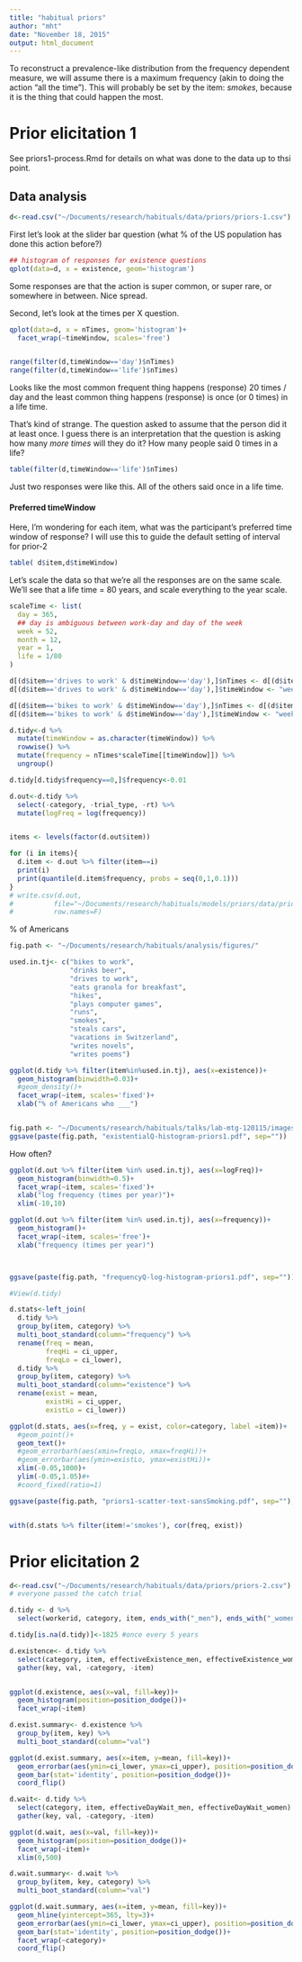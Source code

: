 ```yaml
---
title: "habitual priors"
author: "mht"
date: "November 18, 2015"
output: html_document
---
```



To reconstruct a prevalence-like distribution from the frequency dependent measure, 
we will assume there is a maximum frequency (akin to doing the action "all the time").
This will probably be set by the item: *smokes*, because it is the thing that could happen the most. 


# Prior elicitation 1

See priors1-process.Rmd for details on what was done to the data up to thsi point.

## Data analysis

```r
d<-read.csv("~/Documents/research/habituals/data/priors/priors-1.csv")
```

First let's look at the slider bar question (what % of the US population has done this action before?)

```r
## histogram of responses for existence questions
qplot(data=d, x = existence, geom='histogram')
```

Some responses are that the action is super common, or super rare, or somewhere in between. Nice spread.

Second, let's look at the times per X question.

```r
qplot(data=d, x = nTimes, geom='histogram')+
  facet_wrap(~timeWindow, scales='free')


range(filter(d,timeWindow=='day')$nTimes)
range(filter(d,timeWindow=='life')$nTimes)
```

Looks like the most common frequent thing happens (response) 20 times / day and the least common thing happens (response) is once (or 0 times) in a life time.

That's kind of strange. The question asked to assume that the person did it at least once. I guess there is an interpretation that the question is asking how many *more times* will they do it? How many people said 0 times in a life?

```r
table(filter(d,timeWindow=='life')$nTimes)
```

Just two responses were like this. All of the others said once in a life time. 

#### Preferred timeWindow

Here, I'm wondering for each item, what was the participant's preferred time window of response? I will use this to guide the default setting of interval for prior-2

```r


table( d$item,d$timeWindow)
```


Let's scale the data so that we're all the responses are on the same scale.
We'll see that a life time = 80 years, and scale everything to the year scale.


```r
scaleTime <- list(
  day = 365,
  ## day is ambiguous between work-day and day of the week
  week = 52,
  month = 12,
  year = 1,
  life = 1/80
)

d[(d$item=='drives to work' & d$timeWindow=='day'),]$nTimes <- d[(d$item=='drives to work' & d$timeWindow=='day'),]$nTimes * 5
d[(d$item=='drives to work' & d$timeWindow=='day'),]$timeWindow <- "week"

d[(d$item=='bikes to work' & d$timeWindow=='day'),]$nTimes <- d[(d$item=='bikes to work' & d$timeWindow=='day'),]$nTimes * 5
d[(d$item=='bikes to work' & d$timeWindow=='day'),]$timeWindow <- "week"

d.tidy<-d %>% 
  mutate(timeWindow = as.character(timeWindow)) %>%
  rowwise() %>%
  mutate(frequency = nTimes*scaleTime[[timeWindow]]) %>%
  ungroup()

d.tidy[d.tidy$frequency==0,]$frequency<-0.01

d.out<-d.tidy %>% 
  select(-category, -trial_type, -rt) %>%
  mutate(logFreq = log(frequency))


items <- levels(factor(d.out$item))

for (i in items){
  d.item <- d.out %>% filter(item==i)
  print(i)
  print(quantile(d.item$frequency, probs = seq(0,1,0.1)))
}
# write.csv(d.out, 
#          file="~/Documents/research/habituals/models/priors/data/prior1_workday-for-work.csv",
#          row.names=F)
```


% of Americans 
```r
fig.path <- "~/Documents/research/habituals/analysis/figures/"

used.in.tj<- c("bikes to work",
               "drinks beer",
               "drives to work",
               "eats granola for breakfast",
               "hikes",
               "plays computer games",
               "runs",
               "smokes",
               "steals cars",
               "vacations in Switzerland",
               "writes novels",
               "writes poems")

ggplot(d.tidy %>% filter(item%in%used.in.tj), aes(x=existence))+
  geom_histogram(binwidth=0.03)+
  #geom_density()+
  facet_wrap(~item, scales='fixed')+
  xlab("% of Americans who ___")


fig.path <- "~/Documents/research/habituals/talks/lab-mtg-120115/images/"
ggsave(paste(fig.path, "existentialQ-histogram-priors1.pdf", sep=""))
```

How often?

```r
ggplot(d.out %>% filter(item %in% used.in.tj), aes(x=logFreq))+
  geom_histogram(binwidth=0.5)+
  facet_wrap(~item, scales='fixed')+
  xlab("log frequency (times per year)")+
  xlim(-10,10)

ggplot(d.out %>% filter(item %in% used.in.tj), aes(x=frequency))+
  geom_histogram()+
  facet_wrap(~item, scales='free')+
  xlab("frequency (times per year)")



ggsave(paste(fig.path, "frequencyQ-log-histogram-priors1.pdf", sep=""))

#View(d.tidy)

```



```r

d.stats<-left_join(
  d.tidy %>% 
  group_by(item, category) %>%
  multi_boot_standard(column="frequency") %>%
  rename(freq = mean,
         freqHi = ci_upper,
         freqLo = ci_lower),
  d.tidy %>% 
  group_by(item, category) %>%
  multi_boot_standard(column="existence") %>%
  rename(exist = mean,
         existHi = ci_upper,
         existLo = ci_lower))

ggplot(d.stats, aes(x=freq, y = exist, color=category, label =item))+
  #geom_point()+
  geom_text()+
  #geom_errorbarh(aes(xmin=freqLo, xmax=freqHi))+
  #geom_errorbar(aes(ymin=existLo, ymax=existHi))+
  xlim(-0.05,1000)+
  ylim(-0.05,1.05)#+
  #coord_fixed(ratio=1)

ggsave(paste(fig.path, "priors1-scatter-text-sansSmoking.pdf", sep=""), width = 18, height =10)


with(d.stats %>% filter(item!='smokes'), cor(freq, exist))


```


# Prior elicitation 2


```r
d<-read.csv("~/Documents/research/habituals/data/priors/priors-2.csv")
# everyone passed the catch trial
```


```r
d.tidy <- d %>%
  select(workerid, category, item, ends_with("_men"), ends_with("_women"))

d.tidy[is.na(d.tidy)]<-1825 #once every 5 years

d.existence<- d.tidy %>%
  select(category, item, effectiveExistence_men, effectiveExistence_women) %>%
  gather(key, val, -category, -item)


ggplot(d.existence, aes(x=val, fill=key))+
  geom_histogram(position=position_dodge())+
  facet_wrap(~item)

d.exist.summary<- d.existence %>%
  group_by(item, key) %>%
  multi_boot_standard(column="val")

ggplot(d.exist.summary, aes(x=item, y=mean, fill=key))+
  geom_errorbar(aes(ymin=ci_lower, ymax=ci_upper), position=position_dodge())+
  geom_bar(stat='identity', position=position_dodge())+
  coord_flip()
```



```r



d.wait<- d.tidy %>%
  select(category, item, effectiveDayWait_men, effectiveDayWait_women) %>%
  gather(key, val, -category, -item)

ggplot(d.wait, aes(x=val, fill=key))+
  geom_histogram(position=position_dodge())+
  facet_wrap(~item)+
  xlim(0,500)

d.wait.summary<- d.wait %>%
  group_by(item, key, category) %>%
  multi_boot_standard(column="val")

ggplot(d.wait.summary, aes(x=item, y=mean, fill=key))+
  geom_hline(yintercept=365, lty=3)+
  geom_errorbar(aes(ymin=ci_lower, ymax=ci_upper), position=position_dodge())+
  geom_bar(stat='identity', position=position_dodge())+
  facet_wrap(~category)+
  coord_flip()
```
